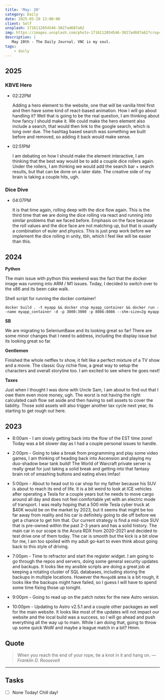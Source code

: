 ```yaml
---
title: 'May: 20'
category: Daily
date: 2025-05-20 12:00:00
client: Self
unsplash: 1716112054546-3027ad687a62
img: https://images.unsplash.com/photo-1716112054546-3027ad687a62?crop=entropy&cs=srgb&fm=jpg&ixid=MnwzNjM5Nzd8MHwxfHJhbmRvbXx8fHx8fHx8fDE2ODE3NDg2ODY&ixlib=rb-4.0.3&q=85
description: |
   May 20th - The Daily Journal. VNC is my soul.
tags:
    - daily
---
```



<Adsense />

## 2025

### KBVE Hero

-   02:22PM

    Adding a hero element to the website, one that will be vanilla html first and then have some kind of react-based animation.
    How I will go about handling it? Well that is going to be the real question, I am thinking about how fancy I should make it.
    We could make the hero element also include a search, that would then link to the google search, which is long over due.
    The hashtag based search was something we built before and removed, so adding it back would make sense.

-   02:51PM

    I am debating on how I should make the element interactive, I am thinking that the best way would be to add a couple dice rollers again.
    Under the rollers, I am thinking we would add the search bar + search results, but that can be done on a later date.
    The creative side of my brain is taking a couple hits, ugh.

### Dice Dive

-   04:07PM

    It is that time again, rolling deep with the dice flow again.
    This is the third time that we are doing the dice rolling via react and running into similar problems that we faced before.
    Emphasis on the face because the roll values and the dice face are not matching up, but that is usually a combination of euler and physics.
    This is just prep work before we implement the dice rolling in unity, tbh, which I feel like will be easier than this.

## 2024

**Python**

The main issue with python this weekend was the fact that the docker image was running into ARM / M1 issues.
Today, I decided to switch over to the x86 and its been cake walk.

Shell script for running the docker container!

```shell
docker build . -t myapp && docker stop myapp_container && docker run --name myapp_container -d -p 3000:3000 -p 8086:8086 --shm-size=2g myapp
```

**SB**

We are migrating to SeleniumBase and its looking great so far!
There are some minor changes that I need to address, including the display issue but its looking great so far.

**Gentlemen**

Finished the whole netflex tv show, it felt like a perfect mixture of a TV show and a movie.
The classic Guy richie flow, a great way to setup the characters and overall storyline too.
I am excited to see where he goes next!

**Taxes**

Just when I thought I was done with Uncle Sam, I am about to find out that I owe them even more money, ugh.
The worst is not having the right calculated cash flow set aside and then having to sell assets to cover the liability.
Those sold assets will also trigger another tax cycle next year, its starting to get rough out here.

## 2023

- 8:00am - I am slowly getting back into the flow of the EST time zone! Today was a bit slower day as I had a couple personal issues to handle.

- 2:00pm - Going to take a break from programming and play some video games, I am thinking of heading back into Ascension and playing my duo-shadow bear tank build! The World of Warcraft private server is really great for just taking a solid break and getting into that fantasy brain rot of smashing buttons and eating elves lmfao!

- 5:00pm - About to head out to car shop for my father because his SUV is about to reach its end of life. It is a bit weird to look at ICE vehicles after operating a Tesla for a couple years but he needs to move cargo around all day and does not feel comfortable yet with an electric mode of transport. I was really hoping that a 500 mile Tesla cyber truck at $40K would be on the market by 2023, but it seems that might be too far away from reality and his car is definitely going to die off before we get a chance to get him that. Our current strategy is find a mid-size SUV that is pre-owned within the past 2-3 years and has a solid history. The main car in our scope is the Acura RDX from 2020-2021 and decided to test drive one of them today. The car is smooth but the kick is a bit slow for me, I am too spoiled with my adult go-kart to even think about going back to this style of driving. 

- 7:00pm - Time to refractor and start the register widget. I am going to go through the repos and servers, doing some general security updates and backups. It looks like my ansible scripts are doing a great job at keeping a rotating cluster of SQL databases, including storing the backups in multiple locations. However the `MongoDB` area is a bit rough, it looks like the backups might have failed, so I guess I will have to spend some time fixing those up tonight. 

- 9:00pm - Going to read up on the patch notes for the new Astro version.

- 10:00pm - Updating to Astro v2.5.1 and a couple other packages as well for the main website. It looks like most of the updates will not impact our website and the local build was a success, so I will go ahead and push everything all the way up to main. While I am doing that, going to throw up some quick WoW and maybe a league match in a bit? Hmm.

## Quote

> When you reach the end of your rope, tie a knot in it and hang on.
> — <cite>Franklin D. Roosevelt</cite>

---

## Tasks

- [ ] None Today! Chill day!